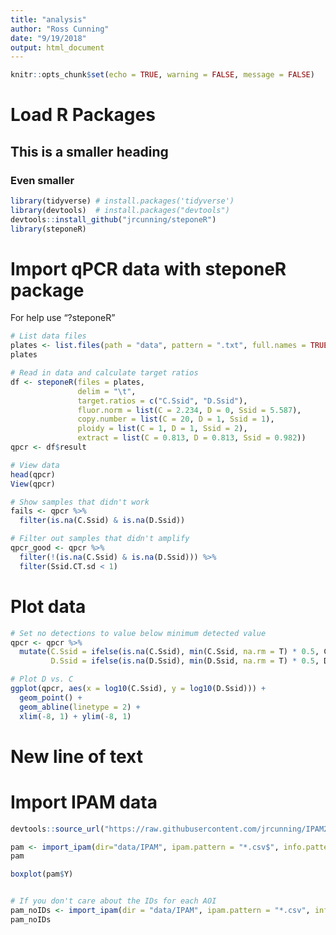 ```yaml
---
title: "analysis"
author: "Ross Cunning"
date: "9/19/2018"
output: html_document
---
```


```r
knitr::opts_chunk$set(echo = TRUE, warning = FALSE, message = FALSE)
```

# Load R Packages

## This is a smaller heading
### Even smaller

```r
library(tidyverse) # install.packages('tidyverse')
library(devtools)  # install.packages("devtools")
devtools::install_github("jrcunning/steponeR")
library(steponeR)
```

# Import qPCR data with steponeR package

For help use "?steponeR"

```r
# List data files
plates <- list.files(path = "data", pattern = ".txt", full.names = TRUE)
plates

# Read in data and calculate target ratios
df <- steponeR(files = plates, 
               delim = "\t", 
               target.ratios = c("C.Ssid", "D.Ssid"), 
               fluor.norm = list(C = 2.234, D = 0, Ssid = 5.587),
               copy.number = list(C = 20, D = 1, Ssid = 1),
               ploidy = list(C = 1, D = 1, Ssid = 2),
               extract = list(C = 0.813, D = 0.813, Ssid = 0.982))
qpcr <- df$result

# View data
head(qpcr)
View(qpcr)

# Show samples that didn't work
fails <- qpcr %>%
  filter(is.na(C.Ssid) & is.na(D.Ssid))

# Filter out samples that didn't amplify
qpcr_good <- qpcr %>%
  filter(!(is.na(C.Ssid) & is.na(D.Ssid))) %>%
  filter(Ssid.CT.sd < 1)
```

# Plot data
```r
# Set no detections to value below minimum detected value
qpcr <- qpcr %>%
  mutate(C.Ssid = ifelse(is.na(C.Ssid), min(C.Ssid, na.rm = T) * 0.5, C.Ssid),
         D.Ssid = ifelse(is.na(D.Ssid), min(D.Ssid, na.rm = T) * 0.5, D.Ssid))

# Plot D vs. C
ggplot(qpcr, aes(x = log10(C.Ssid), y = log10(D.Ssid))) +
  geom_point() +
  geom_abline(linetype = 2) +
  xlim(-8, 1) + ylim(-8, 1)

```

# New line of text

# Import IPAM data
```r
devtools::source_url("https://raw.githubusercontent.com/jrcunning/IPAM2R/master/R/import_ipam.R")

pam <- import_ipam(dir="data/IPAM", ipam.pattern = "*.csv$", info.pattern = "*ids.txt")
pam

boxplot(pam$Y)


# If you don't care about the IDs for each AOI
pam_noIDs <- import_ipam(dir = "data/IPAM", ipam.pattern = "*.csv", info.pattern = NULL)
pam_noIDs
```

